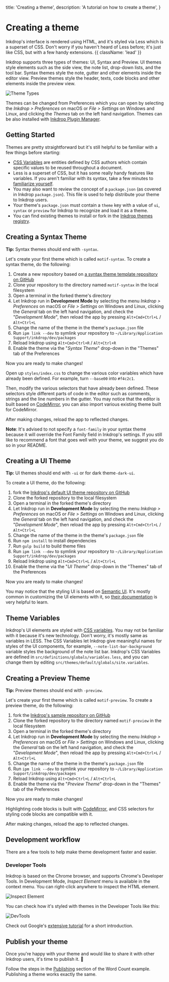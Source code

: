   title: 'Creating a theme',
  description:
    'A tutorial on how to create a theme',
}

# Creating a theme

Inkdrop's interface is rendered using HTML, and it's styled via Less which is a superset of CSS. Don't worry if you haven't heard of Less before; it's just like CSS, but with a few handy extensions. {{ className: 'lead' }}

Inkdrop supports three types of themes: UI, Syntax and Preview. UI themes style elements such as the side view, the note list, drop-down lists, and the tool bar. Syntax themes style the note, gutter and other elements inside the editor view. Preview themes style the header, texts, code blocks and other elements inside the preview view.

![Theme Types](/images/creating-a-theme_types.png)

Themes can be changed from Preferences which you can open by selecting the _Inkdrop > Preferences_ on macOS or _File > Settings_ on Windows and Linux, and clicking the _Themes_ tab on the left hand navigation.
Themes can be also installed with [Inkdrop Plugin Manager](https://docs.inkdrop.app/manual/extend-inkdrop-with-plugins).

## Getting Started

Themes are pretty straightforward but it's still helpful to be familiar with a few things before starting:

- [CSS Variables](https://developer.mozilla.org/en-US/docs/Web/CSS/Using_CSS_variables) are entities defined by CSS authors which contain specific values to be reused throughout a document.
- Less is a superset of CSS, but it has some really handy features like variables. If you aren't familiar with its syntax, take a few minutes to [familiarize yourself](https://speakerdeck.com/danmatthews/less-css).
- You may also want to review the concept of a `package.json` (as covered in Inkdrop `package.json`). This file is used to help distribute your theme to Inkdrop users.
- Your theme's `package.json` must contain a `theme` key with a value of `ui`, `syntax` or `preview` for Inkdrop to recognize and load it as a theme.
- You can find existing themes to install or fork in the [Inkdrop themes registry](https://my.inkdrop.app/plugins/theme).

## Creating a Syntax Theme

<Note>
  <strong>Tip:</strong> Syntax themes should end with <code>-syntax</code>.
</Note>

Let's create your first theme which is called `motif-syntax`.
To create a syntax theme, do the following:

1. Create a new repository based on [a syntax theme template repository on GitHub](https://github.com/inkdropapp/inkdrop-syntax-theme)
2. Clone your repository to the directory named `motif-syntax` in the local filesystem
3. Open a terminal in the forked theme's directory
4. Let Inkdrop run in **Development Mode** by selecting the menu _Inkdrop > Preferences_ on macOS or _File > Settings_ on Windows and Linux, clicking the _General_ tab on the left hand navigation, and check the "_Development Mode_", then reload the app by pressing `Alt+Cmd+Ctrl+L` / `Alt+Ctrl+L`
5. Change the name of the theme in the theme's `package.json` file
6. Run `ipm link --dev` to symlink your repository to `~/Library/Application Support/inkdrop/dev/packages`
7. Reload Inkdrop using `Alt+Cmd+Ctrl+R` / `Alt+Ctrl+R`
8. Enable the theme via the "_Syntax Theme_" drop-down in the "Themes" tab of the Preferences

Now you are ready to make changes!

Open up `styles/index.css` to change the various color variables which have already been defined.
For example, turn `--base00` into `#f4c2c1`.

Then, modify the various selectors that have already been defined.
These selectors style different parts of code in the editor such as comments, strings and the line numbers in the gutter.
You may notice that the editor is built based on [CodeMirror](https://codemirror.net/), you can also import various existing theme built for CodeMirror.

After making changes, reload the app to reflected changes.

<Warning>
<strong>Note</strong>: It's advised to not specify a <code>font-family</code> in your syntax theme because it will override the Font Family field in Inkdrop's settings. If you still like to recommend a font that goes well with your theme, we suggest you do so in your README.
</Warning>

## Creating a UI Theme

<Note>
  <strong>Tip:</strong> UI themes should end with <code>-ui</code> or for dark theme<code>-dark-ui</code>.
</Note>

To create a UI theme, do the following:

1. fork the [Inkdrop's default UI theme repository on GitHub](https://github.com/inkdropapp/inkdrop-default-light-ui-theme)
2. Clone the forked repository to the local filesystem
3. Open a terminal in the forked theme's directory
4. Let Inkdrop run in **Development Mode** by selecting the menu _Inkdrop > Preferences_ on macOS or _File > Settings_ on Windows and Linux, clicking the _General_ tab on the left hand navigation, and check the "_Development Mode_", then reload the app by pressing `Alt+Cmd+Ctrl+L` / `Alt+Ctrl+L`
5. Change the name of the theme in the theme's `package.json` file
6. Run `npm install` to install dependencies
7. Run `gulp build` to build theme files
8. Run `ipm link --dev` to symlink your repository to `~/Library/Application Support/inkdrop/dev/packages`
9. Reload Inkdrop using `Alt+Cmd+Ctrl+L` / `Alt+Ctrl+L`
10. Enable the theme via the "_UI Theme_" drop-down in the "Themes" tab of the Preferences

Now you are ready to make changes!

You may notice that the styling UI is based on [Semantic UI](http://semantic-ui.com/). It's mostly common in customizing the UI elements with it, so [their documentation](http://learnsemantic.com/) is very helpful to learn.

## Theme Variables

Inkdrop's UI elements are styled with [CSS variables](https://developer.mozilla.org/en-US/docs/Web/CSS/Using_CSS_variables). You may not be familiar with it because it's new technology. Don't worry, it's mostly same as variables in LESS. The CSS Variables let Inkdrop give meaningful names for styles of the UI components, for example, `--note-list-bar-background` variable styles the background of the note list bar.
Inkdrop's CSS Variables are defined in `src/definitions/globals/variables.less`, and you can change them by editing `src/themes/default/globals/site.variables`.

## Creating a Preview Theme

<Note>
  <strong>Tip:</strong> Preview themes should end with <code>-preview</code>.
</Note>

Let's create your first theme which is called `motif-preview`.
To create a preview theme, do the following:

1. fork the [Inkdrop's sample repository on GitHub](https://github.com/inkdropapp/inkdrop-github-preview-theme)
2. Clone the forked repository to the directory named `motif-preview` in the local filesystem
3. Open a terminal in the forked theme's directory
4. Let Inkdrop run in **Development Mode** by selecting the menu _Inkdrop > Preferences_ on macOS or _File > Settings_ on Windows and Linux, clicking the _General_ tab on the left hand navigation, and check the "_Development Mode_", then reload the app by pressing `Alt+Cmd+Ctrl+L` / `Alt+Ctrl+L`
5. Change the name of the theme in the theme's `package.json` file
6. Run `ipm link --dev` to symlink your repository to `~/Library/Application Support/inkdrop/dev/packages`
7. Reload Inkdrop using `Alt+Cmd+Ctrl+L` / `Alt+Ctrl+L`
8. Enable the theme via the "_Preview Theme_" drop-down in the "Themes" tab of the Preferences

Now you are ready to make changes!

Highlighting code blocks is built with [CodeMirror](https://codemirror.net/demo/theme.html), and CSS selectors for styling code blocks are compatible with it.

After making changes, reload the app to reflected changes.

## Development workflow

There are a few tools to help make theme development faster and easier.

### Developer Tools

Inkdrop is based on the Chrome browser, and supports Chrome's Developer Tools.
In Development Mode, _Inspect Element_ menu is available in the context menu. You can right-click anywhere to inspect the HTML element.

![Inspect Element](/images/creating-a-theme_inspect-element.png)

You can check how it's styled with themes in the Developer Tools like this:

![DevTools](/images/creating-a-theme_devtools.png)

Check out Google's [extensive tutorial](https://developers.google.com/web/tools/chrome-devtools/iterate/inspect-styles/?utm_source=dcc&utm_medium=redirect&utm_campaign=2016q3) for a short introduction.

## Publish your theme

Once you're happy with your theme and would like to share it with other Inkdrop users, it's time to publish it. 🎉

Follow the steps in the [Publishing](/guides/plugin-word-count#publishing) section of the Word Count example. Publishing a theme works exactly the same.
